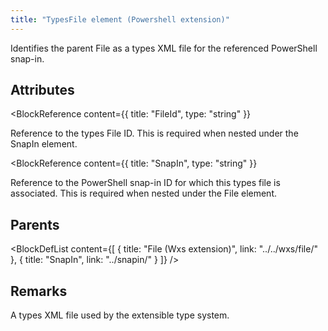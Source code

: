 ```yaml
---
title: "TypesFile element (Powershell extension)"
---
```



Identifies the parent File as a types XML file for the referenced PowerShell snap-in.


## Attributes

<BlockWrapper>

  <BlockReference
    content={{
      title: "FileId",
      type: "string"
    }}
  >
  Reference to the types File ID. This is required when nested under the SnapIn element.
  </BlockReference>

  <BlockReference
    content={{
      title: "SnapIn",
      type: "string"
    }}
  >
  Reference to the PowerShell snap-in ID for which this types file is associated. This is required when nested under the File element.
  </BlockReference>

</BlockWrapper>


## Parents

<BlockDefList content={[
    {
      title: "File (Wxs extension)",
      link: "../../wxs/file/"
    },
    {
      title: "SnapIn",
      link: "../snapin/"
    }
  ]}
/>

## Remarks

A types XML file used by the extensible type system.